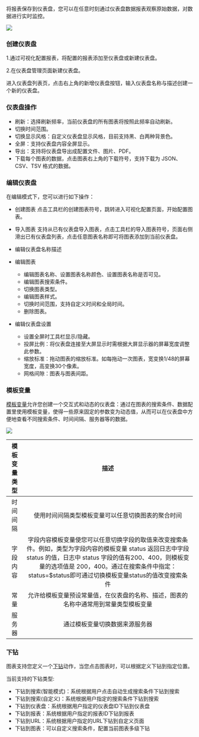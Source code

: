 将报表保存到仪表盘，您可以在任意时刻通过仪表盘数据报表观察原始数据，对数据进行实时监控。

![](http://pw7x36qrk.bkt.clouddn.com/dashboard.png_.png)

### **创建仪表盘**

1.通过可视化配置报表，将配置的报表添加至仪表盘或新建仪表盘。

2.在仪表盘管理页面新建仪表盘。

 进入仪表盘列表页，点击右上角的新增仪表盘按钮，输入仪表盘名称与描述创建一个新的仪表盘。

### **仪表盘操作**

* 刷新：选择刷新频率，当前仪表盘的所有图表将按照此频率自动刷新。
* 切换时间范围。
* 切换显示风格：自定义仪表盘显示风格，目前支持黑、白两种背景色。
* 全屏：支持仪表盘内容全屏显示。
* 导出：支持将仪表盘导出成配置文件、图片、PDF。
* 下载每个图表的数据，点击图表右上角的下载符号，支持下载为 JSON、CSV、TSV 格式的数据。

### **编辑仪表盘**

在编辑模式下，您可以进行如下操作：

* 创建图表
 点击工具栏的创建图表符号，跳转进入可视化配置页面，开始配置图表。
 
* 导入图表
 支持从已有仪表盘导入图表，点击工具栏的导入图表符号，页面右侧滑出已有仪表盘列表，点击任意图表名称即可将图表添加到当前仪表盘。

* 编辑仪表盘名称描述

* 编辑图表
	* 编辑图表名称、设置图表名称颜色、设置图表名称是否可见。
	* 编辑图表搜索条件。
	* 切换图表类型。
	* 编辑图表样式。
	* 切换时间范围，支持自定义时间和全局时间。
	* 删除图表。

* 编辑仪表盘设置
	* 设置全屏时工具栏显示/隐藏。
	* 投屏比例：将仪表盘连接至大屏显示时需根据大屏显示器的屏幕宽度调整此参数。
	* 缩放标准：拖动图表的缩放标准。如每拖动一次图表，宽变换1/48的屏幕宽度，高变换30个像素。
	* 网格间隙：图表与图表间距。

### **模板变量**

[模板变量](/express/manual/6878/template_variables)允许您创建一个交互式和动态的仪表盘：通过在图表的搜索条件、数据配置里使用模板变量，使得一些原来固定的参数变为动态值，从而可以在仪表盘中方便地查看不同搜索条件、时间间隔、服务器等的数据。

![](http://pw7x36qrk.bkt.clouddn.com/template.png)

	
|模板变量类型|	描述	|
|:--:|:--:|
|时间间隔	|使用时间间隔类型模板变量可以任意切换图表的聚合时间|
|字段内容	|字段内容模板变量使您可以任意切换字段的取值来改变搜索条件。例如，类型为字段内容的模板变量 status 返回日志中字段 status 的值，日志中 status 字段的值有200、400，则模板变量的选项值是 200，400。通过在搜索条件中指定：status=$status即可通过切换模板变量status的值改变搜索条件|。
|常量	|允许给模板变量预设常量值，在仪表盘的名称、描述，图表的名称中通常用到常量类型模板变量|
|服务器	|通过模板变量切换数据来源服务器|

		
### 下钻

图表支持您定义一个[下钻](/express/manual/6877/drill_down)动作，当您点击图表时，可以根据定义下钻到指定位置。

当前支持的下钻类型:

* 下钻到搜索(智能模式)：系统根据用户点击自动生成搜索条件下钻到搜索
* 下钻到搜索(自定义)：系统根据用户指定的搜索条件下钻到搜索
* 下钻到仪表盘：系统根据用户指定的仪表盘ID下钻到仪表盘
* 下钻到报表：系统根据用户指定的报表ID下钻到报表
* 下钻到URL：系统根据用户指定的URL下钻到自定义页面
* 下钻到图表：可以自定义搜索条件，配置当前图表多级下钻

